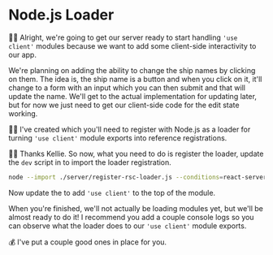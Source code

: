# Node.js Loader

<EpicVideo url="https://www.epicreact.dev/workshops/react-server-components/node.js-loader" />

👨‍💼 Alright, we're going to get our server ready to start handling `'use client'`
modules because we want to add some client-side interactivity to our app.

We're planning on adding the ability to change the ship names by clicking on
them. The idea is, the ship name is a button and when you click on it, it'll
change to a form with an input which you can then submit and that will update
the name. We'll get to the actual implementation for updating later, but for now
we just need to get our client-side code for the edit state working.

🧝‍♂️ I've created <InlineFile file="server/rsc-loader.js" /> which you'll need to
register with Node.js as a loader for turning `'use client'` module exports into
reference registrations.

👨‍💼 Thanks Kellie. So now, what you need to do is register the loader, update the
`dev` script in <InlineFile file="package.json" /> to import the loader
registration.

```sh nonumber nolang
node --import ./server/register-rsc-loader.js --conditions=react-server --watch server/app.js
```

Now update the <InlineFile file="ui/edit-text.js" /> to add `'use client'` to
the top of the module.

When you're finished, we'll not actually be loading modules yet, but we'll be
almost ready to do it! I recommend you add a couple console logs so you can
observe what the loader does to our `'use client'` module exports.

💰 I've put a couple good ones in place for you.
